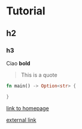 
<Head>
		<title>Tuono tutorial</title>
</Head>

# Tutorial
## h2
### h3

Ciao **bold** 

> This is a quote

```rust
fn main() -> Option<str> {

}
```

[link to homepage](/)

[external link](https://google.com)

